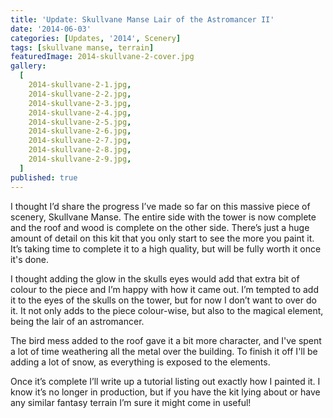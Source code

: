 ```yaml
---
title: 'Update: Skullvane Manse Lair of the Astromancer II'
date: '2014-06-03'
categories: [Updates, '2014', Scenery]
tags: [skullvane manse, terrain]
featuredImage: 2014-skullvane-2-cover.jpg
gallery:
  [
    2014-skullvane-2-1.jpg,
    2014-skullvane-2-2.jpg,
    2014-skullvane-2-3.jpg,
    2014-skullvane-2-4.jpg,
    2014-skullvane-2-5.jpg,
    2014-skullvane-2-6.jpg,
    2014-skullvane-2-7.jpg,
    2014-skullvane-2-8.jpg,
    2014-skullvane-2-9.jpg,
  ]
published: true
---
```


I thought I’d share the progress I’ve made so far on this massive piece of scenery, Skullvane Manse. The entire side
with the tower is now complete and the roof and wood is complete on the other side. There’s just a huge amount of
detail on this kit that you only start to see the more you paint it. It’s taking time to complete it to a high quality,
but will be fully worth it once it's done.

I thought adding the glow in the skulls eyes would add that extra bit of colour to the piece and I’m happy with how it
came out. I’m tempted to add it to the eyes of the skulls on the tower, but for now I don’t want to over do it. It not
only adds to the piece colour-wise, but also to the magical element, being the lair of an astromancer.

The bird mess added to the roof gave it a bit more character, and I've spent a lot of time weathering all the metal
over the building. To finish it off I'll be adding a lot of snow, as everything is exposed to the elements.

Once it’s complete I’ll write up a tutorial listing out exactly how I painted it. I know it’s no longer in production,
but if you have the kit lying about or have any similar fantasy terrain I’m sure it might come in useful!
